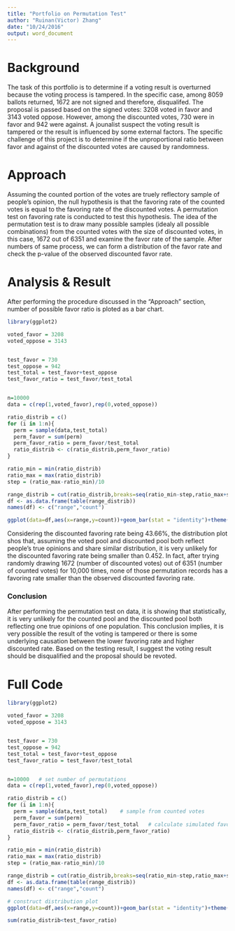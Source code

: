 ```yaml
---
title: "Portfolio on Permutation Test"
author: "Ruinan(Victor) Zhang"
date: "10/24/2016"
output: word_document
---
```


# Background
The task of this portfolio is to determine if a voting result is overturned because the voting process is tampered. In the specific case, among 8059 ballots returned, 1672 are not signed and therefore, disqualifed. The proposal is passed based on the signed votes: 3208 voted in favor and 3143 voted oppose. However, among the discounted votes, 730 were in favor and 942 were against. A jounalist suspect the voting result is tampered or the result is influenced by some external factors. The specific challenge of this project is to determine if the unproportional ratio between favor and against of the discounted votes are caused by randomness. 


# Approach
Assuming the counted portion of the votes are truely reflectory sample of people's opinion, the null hypothesis is that the favoring rate of the counted votes is equal to the favoring rate of the discounted votes. A permutation test on favoring rate is conducted to test this hypothesis. The idea of the permutation test is to draw many possible samples (idealy all possible combinations) from the counted votes with the size of discounted votes, in this case, 1672 out of 6351 and examine the favor rate of the sample. After numbers of same process, we can form a distribution of the favor rate and check the p-value of the observed discounted favor rate. 

# Analysis & Result
After performing the procedure discussed in the "Approach" section, number of possible favor ratio is ploted as a bar chart. 

```r
library(ggplot2)

voted_favor = 3208
voted_oppose = 3143


test_favor = 730
test_oppose = 942
test_total = test_favor+test_oppose
test_favor_ratio = test_favor/test_total


n=10000
data = c(rep(1,voted_favor),rep(0,voted_oppose))

ratio_distrib = c()
for (i in 1:n){
  perm = sample(data,test_total)
  perm_favor = sum(perm)
  perm_favor_ratio = perm_favor/test_total
  ratio_distrib <- c(ratio_distrib,perm_favor_ratio)
}

ratio_min = min(ratio_distrib)
ratio_max = max(ratio_distrib)
step = (ratio_max-ratio_min)/10

range_distrib = cut(ratio_distrib,breaks=seq(ratio_min-step,ratio_max+step,step))
df <- as.data.frame(table(range_distrib))
names(df) <- c("range","count")

ggplot(data=df,aes(x=range,y=count))+geom_bar(stat = "identity")+theme(axis.text.x = element_text(angle=45))+ggtitle("Distribution of Possible Favor Rate")

```

Considering the discounted favoring rate being 43.66%, the distribution plot shos that, assuming the voted pool and discounted pool both reflect people's true opinions and share similar distribution, it is very unlikely for the discounted favoring rate being smaller than 0.452. In fact, after trying randomly drawing 1672 (number of discounted votes) out of 6351 (number of counted votes) for 10,000 times, none of those permutation records has a favoring rate smaller than the observed discounted favoring rate.

### Conclusion
After performing the permutation test on data, it is showing that statistically, it is very unlikely for the counted pool and the discounted pool both reflecting one true opinions of one population. This conclusion implies, it is very possible the result of the voting is tampered or there is some underlying causation between the lower favoring rate and higher discounted rate. Based on the testing result, I suggest the voting result should be disqualified and the proposal should be revoted. 


# Full Code
```r
library(ggplot2)

voted_favor = 3208
voted_oppose = 3143


test_favor = 730
test_oppose = 942
test_total = test_favor+test_oppose
test_favor_ratio = test_favor/test_total


n=10000   # set number of permutations
data = c(rep(1,voted_favor),rep(0,voted_oppose))

ratio_distrib = c()
for (i in 1:n){
  perm = sample(data,test_total)    # sample from counted votes
  perm_favor = sum(perm)            
  perm_favor_ratio = perm_favor/test_total   # calculate simulated favor rate
  ratio_distrib <- c(ratio_distrib,perm_favor_ratio)
}

ratio_min = min(ratio_distrib)
ratio_max = max(ratio_distrib)
step = (ratio_max-ratio_min)/10

range_distrib = cut(ratio_distrib,breaks=seq(ratio_min-step,ratio_max+step,step))
df <- as.data.frame(table(range_distrib))
names(df) <- c("range","count")

# construct distribution plot
ggplot(data=df,aes(x=range,y=count))+geom_bar(stat = "identity")+theme(axis.text.x = element_text(angle=45))

sum(ratio_distrib<test_favor_ratio)

```


